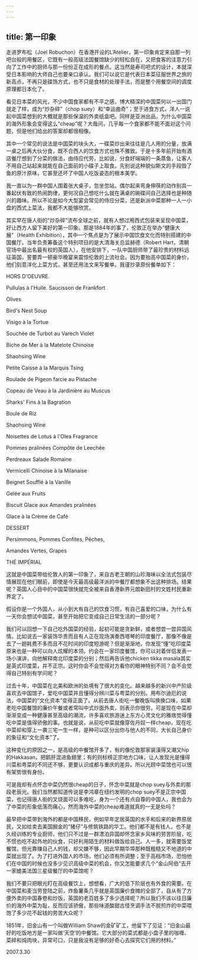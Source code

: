```yaml
---
---
---
```

title: 第一印象
---




走进罗布松（Joel Robuchon）在香港开设的L’Atelier，第一印象肯定来自那一列吧台般的用餐区，它既有一般高级法国餐馆缺少的轻松自在，又把食客的注意力引向了工作中的厨师与那一份份正在成形的餐点。这当然是寿司吧式的设计，本就深受日本影响的大师自己也要亲口承认。我们可以说它是代表日本菜征服世界之旅的新高点，不再只是碟饰方式，也不只是食材的处理手法，而是整个用餐空间的调度原理都日本化了。

看见日本菜的风光，不少中国食家都有不平之感，博大精深的中国菜何以一出国门就走了样，成为“炒杂碎”（chop suey）和“幸运曲奇”；至于进食方式，洋人一说起中国菜想到的大概就是那些保温的外卖纸盒吧。同样是亚洲出品，为什么中国菜的海外形象会变得这么“cheap”呢？大哉问，几乎每一个食家都不能不面对这个问题，但是他们给出的答案却都很相像。

其中一个常见的说法是中国菜的块头大，一碟菜炒出来往往是几人用的分量，放满一桌之后再大伙分食，既不合西人的饮食方式也殊不雅致。于是十多年前开始有酒店餐厅想到了分菜的做法，由侍应代劳，比如说，分食好端端的一条蒸鱼，让客人不用自己站起来就能在自己面前的小碟子上取食。先别说这种貌似斯文的手段毁了鱼的原汁原味，它甚至还坏了中国人吃饭姿态的根本美学。

我一直以为一群中国人围着张大桌子，忽坐忽站，偶尔起来弯身伸筷的动作别具一番起伏有致的热闹韵律，更何况自己想吃什么就在满桌的碗碟间自己选择也是种随兴的趣味。所以不论是如今大型宴会常见的侍应分菜，还是新派中菜那种一人一小盘的西式上菜法，我都不大能够欣赏。

其实早在唐人街的“炒杂碎”流布全球之前，就有人想过用西式包装来呈现中国菜，好让西方人留下美好的第一印象。那是1884年的事了，伦敦正在举办“健康大展”（Health Exhibition），其中一个焦点是为了展示中国饮食文化而特别搭建的中国餐厅。当年负责筹备这个特别项目的是大清海关总监赫德（Robert Hart，清朝官场中最出名最有权的英国人），在他安排下，一队中国厨师带了最珍贵的材料远征英国，誓要弄一顿豪华晚宴来震惊伦敦的上流社会。因为要抬高中国菜的身价，他们刻意洋化上菜方式，甚至还用法文来写餐单。我谨抄录原份餐单如下：





HORS D'OEUVRE.

Pullulas à l'Huile. Saucisson de Frankfort

Olives

Bird's Nest Soup

Visigo à la Tortue

Souchée de Turbot au Varech Violet

Biche de Mer à la Matelote Chinoise

Shaohsing Wine

Petite Caisse à la Marquis Tsing

Roulade de Pigeon farcie au Pistache

Copeau de Veau à la Jardinière au Muscus

Sharks' Fins à la Bagration

Boule de Riz

Shaohsing Wine

Noisettes de Lotus à l'Olea Fragrance

Pommes pralinées Compôte de Leechée

Perdreaux Salade Romaine

Vermicelli Chinoise à la Milanaise

Beignet Soufflé à la Vanille

Gelée aux Fruits

Biscuit Glace aux Amandes pralinées

Glace à la Crème de Café

DESSERT

Persimmons, Pommes Confites, Pêches,

Amandes Vertes, Grapes

THÉ IMPÉRIAL





这就是中国菜带给伦敦人的第一印象了，来自古老王朝的山珍海味以全法式包装尽情展现在他们眼前，即使是今天最高级最洋派的中餐厅都想象不出这种排场。结果呢？英国人心目中的中国菜很快就完全被来自香港新界元朗新田村的文姓村民重新界定了。

假设你是一个外国人，从小到大有自己的饮食习惯，有自己喜爱的口味，为什么有一天你会想试中国菜，甚至开始把它变成自己日常生活的一部分呢？

我们可以回想一下自己吃外国菜的经验，起初可能是贪新鲜，或者想尝一尝异国风情。比如说去一家装饰华贵而且有人正在现场演奏西塔琴的印度餐厅，那像不像是去了一趟耗费不多而且不花时间的印度短游呢？但是渐渐地，你发现“懂”吃印度菜原来也是一种可以向人炫耀的本领。约会在一家印度餐馆，你可以对着伴侣发表一场小演讲，向他解释南北印度菜的分别；然后再告诉他chicken tikka masala其实是英式印度菜，并不正宗。这时你会不会觉得对方看你的眼神特别不同？会不会觉得自己特别有学问呢？

过去十年，中国菜在北美和欧洲的处境有了很大的变化。越来越多的新兴中产阶级喜欢去中国馆子，爱吃中国菜并且懂得分辨川菜与粤菜的分别。用布尔迪厄的说法，中国菜的“文化资本”变得正面了。从前去唐人街吃一餐晚饭叫换换口味，如果老吃中国餐馆的廉价午餐或者常叫中式炒面外卖，则表示你很穷。可是现在中菜却渐渐变成一种健康甚至高级的潮流，许多喜欢旅游迷上东方心灵文化的雅痞觉得懂吃中菜是值得骄傲的事。也就是说，从前吃中菜就像穿佐丹奴一样cheap，现在吃中菜却和穿上一袭三宅一生一样，是种可以区分出你与他人的不同，大长自己身价的象征和“文化资本”了。

这种变化的原因之一，是高级的中餐馆开多了，有的像伦敦那家装潢得又潮又hip的Hakkasan，把鹅肝混进鱼翅里；有的则标榜正宗地方口味，让人发现光是懂得川菜和粤菜的不同还不够，更要认识成都与重庆的差异。所以光顾中菜馆也可以很有架势很有身份。

可是我却有点怀念中菜仍然很cheap的日子，怀念中菜就是chop suey与外卖的那段老辰光。我们当然都知道传说是李鸿章在纽约发明的chop suey不是正宗中国菜，也记得唐人街的叉烧面可以多难吃，身为一个还有点自尊的中国人，我也会为了中菜的形象低落而痛心，然而海外中菜的cheap难道就真的一无是处吗？

最早把中菜带到海外的都是中国移民，例如早年定居英国的水手和后来的新界原居民，又如给卖去美国掘金的“猪仔”与修筑铁路的华工。他们都不是有钱人，也不是久经训练的专业厨师，他们只不过是一群漂泊异国却怀念家乡风味的劳苦阶层，吃不惯也吃不起外地的伙食，只好利用陌生的材料做饭给自己。人一多，就需要饭堂餐馆，但光靠赚自己人的钱，却又嫌不够，因此早期华埠那种既粗糙又不地道的中菜就出现了。为了打进外国人的市场，他们必须有所调整；至于高档市场，恐怕他们在中国的时候也没多少见识高级中菜的机会，你又怎能要求几个“金山阿伯”去开一家媲美法国三星级餐厅的中菜馆呢？

我们不要只把眼光盯在高级餐饮上，想想看，广大的低下阶层也有外食的需要。在中国菜和麦当劳登陆之前，炸鱼薯条几乎就是英国廉价食摊的全部了，自从有了方便外卖的中国春卷和炒饭，英国的老百姓多了多少选择呢？所以我们不该以往日廉价的海外中菜为耻，反而应该骄傲，那些味道酸甜古怪烹调手法不脱煎炸的中菜喂饱了多少花不起钱的劳苦大众呢？

1851年，旧金山有一个叫做William Shaw的金矿矿工，他留下了见证：“旧金山最好的吃饭地方是一家叫做‘天空’的中餐馆。它大部分的菜式都是小盘子里的咖喱、菜碎和炖肉块，异常可口，只是我没有足够的好奇心去探究它们用的材料。”





2007.3.30